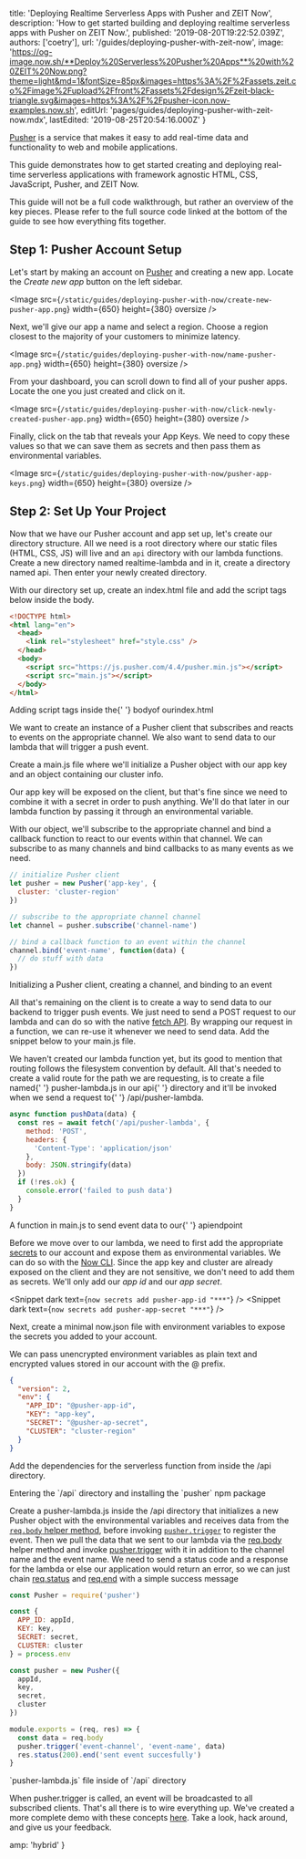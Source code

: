 
  title: 'Deploying Realtime Serverless Apps with Pusher and ZEIT Now',
  description:
    'How to get started building and deploying realtime serverless apps with Pusher on ZEIT Now.',
  published: '2019-08-20T19:22:52.039Z',
  authors: ['coetry'],
  url: '/guides/deploying-pusher-with-zeit-now',
  image:
    'https://og-image.now.sh/**Deploy%20Serverless%20Pusher%20Apps**%20with%20ZEIT%20Now.png?theme=light&md=1&fontSize=85px&images=https%3A%2F%2Fassets.zeit.co%2Fimage%2Fupload%2Ffront%2Fassets%2Fdesign%2Fzeit-black-triangle.svg&images=https%3A%2F%2Fpusher-icon.now-examples.now.sh',
  editUrl: 'pages/guides/deploying-pusher-with-zeit-now.mdx',
  lastEdited: '2019-08-25T20:54:16.000Z'
}

[Pusher](https://pusher.com/) is a service that makes it easy to add real-time data and functionality to web and mobile applications.

This guide demonstrates how to get started creating and deploying real-time serverless applications with framework agnostic HTML, CSS, JavaScript, Pusher, and ZEIT Now.

<Note>
  This guide will not be a full code walkthrough, but rather an overview of the
  key pieces. Please refer to the full source code linked at the bottom of the
  guide to see how everything fits together.
</Note>

## Step 1: Pusher Account Setup

Let's start by making an account on [Pusher](https://dashboard.pusher.com/accounts/sign_up) and creating a new app. Locate the _Create new app_ button on the left sidebar.

<Image
  src={`/static/guides/deploying-pusher-with-now/create-new-pusher-app.png`}
  width={650}
  height={380}
  oversize
/>

Next, we'll give our app a name and select a region. Choose a region closest to the majority of your customers to minimize latency.

<Image
  src={`/static/guides/deploying-pusher-with-now/name-pusher-app.png`}
  width={650}
  height={380}
  oversize
/>

From your dashboard, you can scroll down to find all of your pusher apps. Locate the one you just created and click on it.

<Image
  src={`/static/guides/deploying-pusher-with-now/click-newly-created-pusher-app.png`}
  width={650}
  height={380}
  oversize
/>

Finally, click on the tab that reveals your App Keys. We need to copy these values so that we can save them as secrets and then pass them as environmental variables.

<Image
  src={`/static/guides/deploying-pusher-with-now/pusher-app-keys.png`}
  width={650}
  height={380}
  oversize
/>

## Step 2: Set Up Your Project

Now that we have our Pusher account and app set up, let's create our directory structure. All we need is a root directory where our static files (HTML, CSS, JS) will live and an `api` directory with our lambda functions. Create a new directory named <InlineCode>realtime-lambda</InlineCode> and in it, create a directory named <InlineCode>api</InlineCode>. Then enter your newly created directory.

<Snippet dark text="mkdir -p realtime-lambda/api && cd realtime-lambda" />

With our directory set up, create an <InlineCode>index.html</InlineCode> file and add the script tags below inside the <InlineCode>body</InlineCode>.

```html
<!DOCTYPE html>
<html lang="en">
  <head>
    <link rel="stylesheet" href="style.css" />
  </head>
  <body>
    <script src="https://js.pusher.com/4.4/pusher.min.js"></script>
    <script src="main.js"></script>
  </body>
</html>
```

<Caption>
  Adding <InlineCode>script</InlineCode> tags inside the{' '}
  <InlineCode>body</InlineCode>of our<InlineCode>index.html</InlineCode>
</Caption>

We want to create an instance of a Pusher client that subscribes and reacts to events on the appropriate channel. We also want to send data to our lambda that will trigger a push event.

Create a <InlineCode>main.js</InlineCode> file where we'll initialize a Pusher object with our app key and an object containing our cluster info.

<Note>
  Our app key will be exposed on the client, but that's fine since we need to
  combine it with a secret in order to push anything. We'll do that later in our
  lambda function by passing it through an environmental variable.
</Note>

With our object, we'll subscribe to the appropriate channel and bind a callback function to react to our events within that channel. We can subscribe to as many channels and bind callbacks to as many events as we need.

```js
// initialize Pusher client
let pusher = new Pusher('app-key', {
  cluster: 'cluster-region'
})

// subscribe to the appropriate channel channel
let channel = pusher.subscribe('channel-name')

// bind a callback function to an event within the channel
channel.bind('event-name', function(data) {
  // do stuff with data
})
```

<Caption>
  Initializing a <InlineCode>Pusher</InlineCode> client, creating a channel, and
  binding to an event
</Caption>

All that's remaining on the client is to create a way to send data to our backend to trigger push events. We just need to send a <InlineCode>POST</InlineCode> request to our lambda and can do so with the native [fetch API](https://developer.mozilla.org/en-US/docs/Web/API/Fetch_API). By wrapping our request in a function, we can re-use it whenever we need to send data. Add the snippet below to your <InlineCode>main.js</InlineCode> file.

<Note>
  We haven't created our lambda function yet, but its good to mention that
  routing follows the filesystem convention by default. All that's needed to
  create a valid route for the path we are requesting, is to create a file named{' '}
  <InlineCode>pusher-lambda.js</InlineCode> in our <InlineCode>api</InlineCode>{' '}
  directory and it'll be invoked when we send a request to{' '}
  <InlineCode>/api/pusher-lambda</InlineCode>.
</Note>

```js
async function pushData(data) {
  const res = await fetch('/api/pusher-lambda', {
    method: 'POST',
    headers: {
      'Content-Type': 'application/json'
    },
    body: JSON.stringify(data)
  })
  if (!res.ok) {
    console.error('failed to push data')
  }
}
```

<Caption>
  A function in <InlineCode>main.js</InlineCode> to send event data to our{' '}
  <InlineCode>api</InlineCode>endpoint
</Caption>

Before we move over to our lambda, we need to first add the appropriate [secrets](https://zeit.co/docs/v2/build-step#using-environment-variables-and-secrets) to our account and expose them as environmental variables. We can do so with the [Now CLI](https://zeit.co/download). Since the app key and cluster are already exposed on the client and they are not sensitive, we don't need to add them as secrets. We'll only add our _app id_ and our _app secret_.

<Snippet dark text={`now secrets add pusher-app-id "***"`} />
<Snippet dark text={`now secrets add pusher-app-secret "***"`} />

Next, create a minimal <InlineCode>now.json</InlineCode> file with environment variables to expose the secrets you added to your account.

<Note>
  We can pass unencrypted environment variables as plain text and encrypted
  values stored in our account with the <InlineCode>@</InlineCode> prefix.
</Note>

```json
{
  "version": 2,
  "env": {
    "APP_ID": "@pusher-app-id",
    "KEY": "app-key",
    "SECRET": "@pusher-ap-secret",
    "CLUSTER": "cluster-region"
  }
}
```

Add the dependencies for the serverless function from inside the <InlineCode>/api</InlineCode> directory.

<Snippet dark text="cd api && npm i pusher" />
<Caption>Entering the `/api` directory and installing the `pusher` npm package</Caption>

Create a <InlineCode>pusher-lambda.js</InlineCode> inside the <InlineCode>/api</InlineCode> directory that initializes a new Pusher object with the environmental variables and receives data from the [`req.body` helper method](https://zeit.co/docs/v2/serverless-functions/supported-languages/#node.js-request-and-response-objects), before invoking [`pusher.trigger`](https://github.com/pusher/pusher-http-node#publishing-events) to register the event. Then we pull the data that we sent to our lambda via the [req.body](https://zeit.co/docs/v2/serverless-functions/supported-languages/#node.js-request-and-response-objects) helper method and invoke [pusher.trigger](https://github.com/pusher/pusher-http-node#publishing-events) with it in addition to the channel name and the event name. We need to send a status code and a response for the lambda or else our application would return an error, so we can just chain [req.status](https://github.com/pusher/pusher-http-node#publishing-events) and [req.end](https://github.com/pusher/pusher-http-node#publishing-events) with a simple success message

```js
const Pusher = require('pusher')

const {
  APP_ID: appId,
  KEY: key,
  SECRET: secret,
  CLUSTER: cluster
} = process.env

const pusher = new Pusher({
  appId,
  key,
  secret,
  cluster
})

module.exports = (req, res) => {
  const data = req.body
  pusher.trigger('event-channel', 'event-name', data)
  res.status(200).end('sent event succesfully')
}
```

<Caption>`pusher-lambda.js` file inside of `/api` directory</Caption>

When <InlineCode>pusher.trigger</InlineCode> is called, an event will be broadcasted to all subscribed clients. That's all there is to wire everything up. We've created a more complete demo with these concepts [here](https://github.com/zeit/now-examples/pull/468). Take a look, hack around, and give us your feedback.


  amp: 'hybrid'
}
